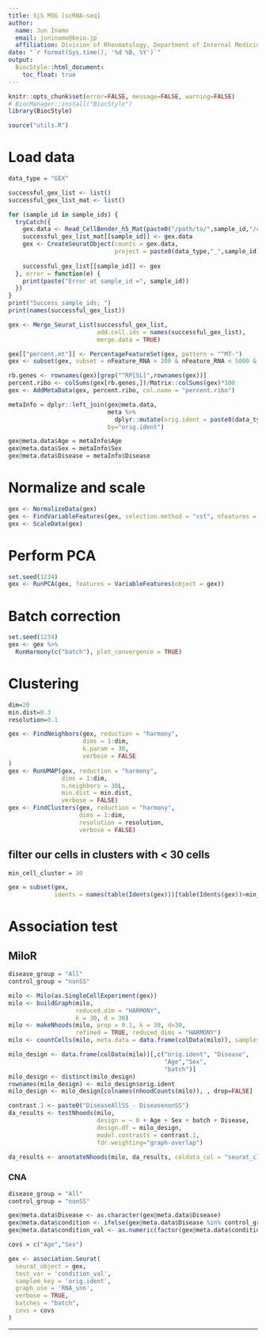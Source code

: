 ```yaml
---
title: SjS MSG [scRNA-seq]
author: 
  name: Jun Inamo
  email: juninamo@keio.jp
  affiliation: Division of Rheumatology, Department of Internal Medicine, Keio University School of Medicine, Tokyo, Japan
date: "`r format(Sys.time(), '%d %B, %Y')`"
output:
  BiocStyle::html_document:
    toc_float: true
---
```




```r
knitr::opts_chunk$set(error=FALSE, message=FALSE, warning=FALSE)
# BiocManager::install("BiocStyle")
library(BiocStyle)
```

```r
source("utils.R")
```

# Load data

```r

data_type = "GEX"

successful_gex_list <- list()
successful_gex_list_mat <- list()

for (sample_id in sample_ids) {
  tryCatch({
    gex.data <- Read_CellBender_h5_Mat(paste0("/path/to/",sample_id,"/cellbender_feature_bc_matrix_filtered.h5"))
    successful_gex_list_mat[[sample_id]] <- gex.data
    gex <- CreateSeuratObject(counts = gex.data, 
                              project = paste0(data_type,"_",sample_id), min.cells = 3, min.features = 200)
    
    successful_gex_list[[sample_id]] <- gex
  }, error = function(e) {
    print(paste("Error at sample_id =", sample_id))
  })
}
print("Success sample_ids; ")
print(names(successful_gex_list))

gex <- Merge_Seurat_List(successful_gex_list, 
                         add.cell.ids = names(successful_gex_list),
                         merge.data = TRUE)

```


```r

gex[["percent.mt"]] <- PercentageFeatureSet(gex, pattern = "^MT-")
gex <- subset(gex, subset = nFeature_RNA > 200 & nFeature_RNA < 5000 & percent.mt < 5)

```


```r

rb.genes <- rownames(gex)[grep("^RP[SL]",rownames(gex))]
percent.ribo <- colSums(gex[rb.genes,])/Matrix::colSums(gex)*100
gex <- AddMetaData(gex, percent.ribo, col.name = "percent.ribo")

```


```r

metaInfo = dplyr::left_join(gex@meta.data,
                            meta %>%
                              dplyr::mutate(orig.ident = paste0(data_type,"_",sample)),
                            by="orig.ident")

gex@meta.data$Age = metaInfo$Age
gex@meta.data$Sex = metaInfo$Sex
gex@meta.data$Disease = metaInfo$Disease

```

# Normalize and scale

```r
gex <- NormalizeData(gex)
gex <- FindVariableFeatures(gex, selection.method = "vst", nfeatures = 2000)
gex <- ScaleData(gex)
```

# Perform PCA

```r
set.seed(1234)
gex <- RunPCA(gex, features = VariableFeatures(object = gex))
```

# Batch correction

```r
set.seed(1234)
gex <- gex %>% 
  RunHarmony(c("batch"), plot_convergence = TRUE)
```

# Clustering

```r
dim=20
min.dist=0.3
resolution=0.1

gex <- FindNeighbors(gex, reduction = "harmony", 
                     dims = 1:dim,
                     k.param = 30,
                     verbose = FALSE
)
gex <- RunUMAP(gex, reduction = "harmony", 
               dims = 1:dim,
               n.neighbors = 30L,
               min.dist = min.dist,
               verbose = FALSE)
gex <- FindClusters(gex, reduction = "harmony", 
                    dims = 1:dim, 
                    resolution = resolution,
                    verbose = FALSE)
```

## filter our cells in clusters with < 30 cells

```r
min_cell_cluster = 30

gex = subset(gex, 
             idents = names(table(Idents(gex)))[table(Idents(gex))>min_cell_cluster])

```


# Association test

## MiloR

```r
disease_group = "All"
control_group = "nonSS"

milo <- Milo(as.SingleCellExperiment(gex))
milo <- buildGraph(milo, 
                   reduced.dim = "HARMONY",
                   k = 30, d = 30)
milo <- makeNhoods(milo, prop = 0.1, k = 30, d=30, 
                   refined = TRUE, reduced_dims = "HARMONY")
milo <- countCells(milo, meta.data = data.frame(colData(milo)), samples="orig.ident")

milo_design <- data.frame(colData(milo))[,c("orig.ident", "Disease",
                                            "Age","Sex",
                                            "batch")]
milo_design <- distinct(milo_design)
rownames(milo_design) <- milo_design$orig.ident
milo_design <- milo_design[colnames(nhoodCounts(milo)), , drop=FALSE]

contrast.1 <- paste0("DiseaseAllSS - DiseasenonSS") 
da_results <- testNhoods(milo,
                         design = ~ 0 + Age + Sex + batch + Disease, 
                         design.df = milo_design, 
                         model.contrasts = contrast.1, 
                         fdr.weighting="graph-overlap")

da_results <- annotateNhoods(milo, da_results, coldata_col = "seurat_clusters")

```


### CNA

```r
disease_group = "All"
control_group = "nonSS"

gex@meta.data$Disease <- as.character(gex@meta.data$Disease)
gex@meta.data$condition <- ifelse(gex@meta.data$Disease %in% control_group, "nonSS", "SS")
gex@meta.data$condition_val <- as.numeric(factor(gex@meta.data$condition, c('nonSS', 'SS')))

covs = c("Age","Sex")

gex <- association.Seurat(
  seurat_object = gex, 
  test_var = 'condition_val', 
  samplem_key = 'orig.ident', 
  graph_use = 'RNA_snn', 
  verbose = TRUE,
  batches = "batch",
  covs = covs
)

```


***
